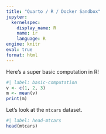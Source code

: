 ```yaml
---
title: "Quarto / R / Docker Sandbox"
jupyter:
  kernelspec:
    display_name: R
    name: ir
    language: R
engine: knitr
eval: true
format: html
---
```


Here's a super basic computation in R!

```r
#| label: basic-computation
v <- c(1, 2, 3)
m <- mean(v)
print(m)
```

Let's look at the `mtcars` dataset.

```r
#| label: head-mtcars
head(mtcars)
```

